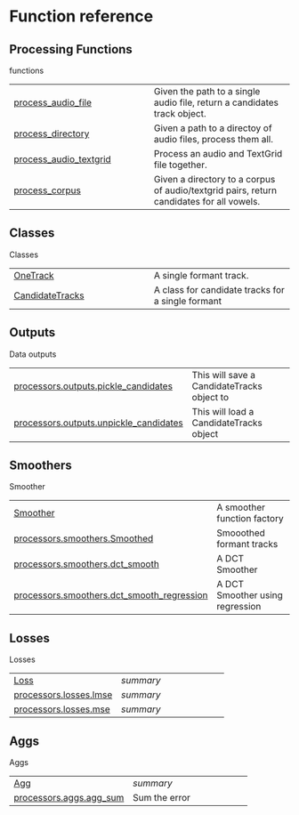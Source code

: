 # Function reference

## Processing Functions

functions

| | |
| --- | --- |
| [process_audio_file](process_audio_file.qmd#fasttrackpy.process_audio_file) | Given the path to a single audio file, return a candidates track object. |
| [process_directory](process_directory.qmd#fasttrackpy.process_directory) | Given a path to a directoy of audio files, process them all. |
| [process_audio_textgrid](process_audio_textgrid.qmd#fasttrackpy.process_audio_textgrid) | Process an audio and TextGrid file together. |
| [process_corpus](process_corpus.qmd#fasttrackpy.process_corpus) | Given a directory to a corpus of audio/textgrid pairs, return candidates for all vowels. |

## Classes

Classes

| | |
| --- | --- |
| [OneTrack](OneTrack.qmd#fasttrackpy.OneTrack) | A single formant track. |
| [CandidateTracks](CandidateTracks.qmd#fasttrackpy.CandidateTracks) | A class for candidate tracks for a single formant |

## Outputs

Data outputs

| | |
| --- | --- |
| [processors.outputs.pickle_candidates](processors.outputs.pickle_candidates.qmd#fasttrackpy.processors.outputs.pickle_candidates) | This will save a CandidateTracks object to |
| [processors.outputs.unpickle_candidates](processors.outputs.unpickle_candidates.qmd#fasttrackpy.processors.outputs.unpickle_candidates) | This will load a CandidateTracks object  |

## Smoothers

Smoother

| | |
| --- | --- |
| [Smoother](Smoother.qmd#fasttrackpy.Smoother) | A smoother function factory |
| [processors.smoothers.Smoothed](processors.smoothers.Smoothed.qmd#fasttrackpy.processors.smoothers.Smoothed) | Smooothed formant tracks |
| [processors.smoothers.dct_smooth](processors.smoothers.dct_smooth.qmd#fasttrackpy.processors.smoothers.dct_smooth) | A DCT Smoother |
| [processors.smoothers.dct_smooth_regression](processors.smoothers.dct_smooth_regression.qmd#fasttrackpy.processors.smoothers.dct_smooth_regression) | A DCT Smoother using regression |

## Losses

Losses

| | |
| --- | --- |
| [Loss](Loss.qmd#fasttrackpy.Loss) | _summary_ |
| [processors.losses.lmse](processors.losses.lmse.qmd#fasttrackpy.processors.losses.lmse) | _summary_ |
| [processors.losses.mse](processors.losses.mse.qmd#fasttrackpy.processors.losses.mse) | _summary_ |

## Aggs

Aggs

| | |
| --- | --- |
| [Agg](Agg.qmd#fasttrackpy.Agg) | _summary_ |
| [processors.aggs.agg_sum](processors.aggs.agg_sum.qmd#fasttrackpy.processors.aggs.agg_sum) | Sum the error |